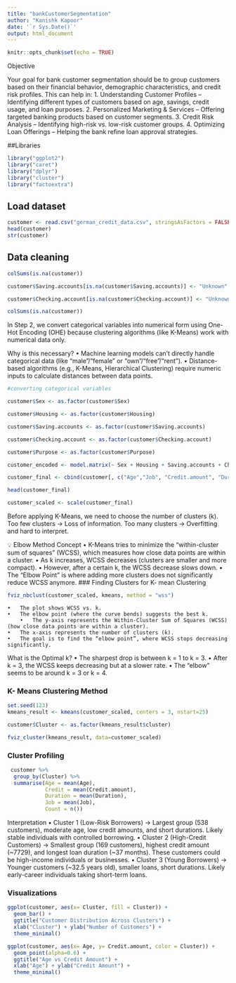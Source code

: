 ```yaml
---
title: "bankCustomerSegmentation"
author: "Kanishk Kapoor"
date: '`r Sys.Date()`'
output: html_document
---
```


```r
knitr::opts_chunk$set(echo = TRUE)
```

Objective

Your goal for bank customer segmentation should be to group customers based on their financial behavior, demographic characteristics, and credit risk profiles. This can help in:
	1.	Understanding Customer Profiles – Identifying different types of customers based on age, savings, credit usage, and loan purposes.
	2.	Personalized Marketing & Services – Offering targeted banking products based on customer segments.
	3.	Credit Risk Analysis – Identifying high-risk vs. low-risk customer groups.
	4.	Optimizing Loan Offerings – Helping the bank refine loan approval strategies.


##Libraries
```r
library("ggplot2")
library("caret")
library("dplyr")
library("cluster")
library("factoextra")
```


## Load dataset

```r
customer <- read.csv("german_credit_data.csv", stringsAsFactors = FALSE)
head(customer)
str(customer)
```
## Data cleaning
```r
colSums(is.na(customer))
```
```r
customer$Saving.accounts[is.na(customer$Saving.accounts)] <- "Unknown"

customer$Checking.account[is.na(customer$Checking.account)] <- "Unknown"
```

```r
colSums(is.na(customer))
```
In Step 2, we convert categorical variables into numerical form using One-Hot Encoding (OHE) because clustering algorithms (like K-Means) work with numerical data only.

Why is this necessary?
	•	Machine learning models can’t directly handle categorical data (like “male”/“female” or “own”/“free”/“rent”).
	•	Distance-based algorithms (e.g., K-Means, Hierarchical Clustering) require numeric inputs to calculate distances between data points.
	
```r
#converting categorical variables

customer$Sex <- as.factor(customer$Sex)

customer$Housing <- as.factor(customer$Housing)

customer$Saving.accounts <- as.factor(customer$Saving.accounts)

customer$Checking.account <- as.factor(customer$Checking.account)

customer$Purpose <- as.factor(customer$Purpose)

```

```r
customer_encoded <- model.matrix(~ Sex + Housing + Saving.accounts + Checking.account + Purpose -1, data = customer)
```

```r
customer_final <- cbind(customer[, c("Age","Job", "Credit.amount", "Duration")], customer_encoded)
```

```r
head(customer_final)
```


```r
customer_scaled <- scale(customer_final)

```
Before applying K-Means, we need to choose the number of clusters (k).
Too few clusters → Loss of information.
Too many clusters → Overfitting and hard to interpret.

💡 Elbow Method Concept
	•	K-Means tries to minimize the “within-cluster sum of squares” (WCSS), which measures how close data points are within a cluster.
	•	As k increases, WCSS decreases (clusters are smaller and more compact).
	•	However, after a certain k, the WCSS decrease slows down.
	•	The “Elbow Point” is where adding more clusters does not significantly reduce WCSS anymore.
### Finding Clusters for K- mean Clustering
```r
fviz_nbclust(customer_scaled, kmeans, method = "wss")
```
	•	The plot shows WCSS vs. k.
	•	The elbow point (where the curve bends) suggests the best k.
		•	The y-axis represents the Within-Cluster Sum of Squares (WCSS) (how close data points are within a cluster).
	•	The x-axis represents the number of clusters (k).
	•	The goal is to find the “elbow point”, where WCSS stops decreasing significantly.

What is the Optimal k?
	•	The sharpest drop is between k = 1 to k = 3.
	•	After k = 3, the WCSS keeps decreasing but at a slower rate.
	•	The “elbow” seems to be around k = 3 or k = 4.
	
### K- Means Clustering Method

```r
set.seed(123)
kmeans_result <- kmeans(customer_scaled, centers = 3, nstart=25)

customer$Cluster <- as.factor(kmeans_result$cluster)

```
```r

fviz_cluster(kmeans_result, data=customer_scaled)
```

### Cluster Profiling
```r
 customer %>%
  group_by(Cluster) %>%
  summarise(Age = mean(Age),
            Credit = mean(Credit.amount),
            Duration = mean(Duration),
            Job = mean(Job),
            Count = n())
```
Interpretation
	•	Cluster 1 (Low-Risk Borrowers) → Largest group (538 customers), moderate age, low credit amounts, and short durations. Likely stable individuals with controlled borrowing.
	•	Cluster 2 (High-Credit Customers) → Smallest group (169 customers), highest credit amount (~7729), and longest loan duration (~37 months). These customers could be high-income individuals or businesses.
	•	Cluster 3 (Young Borrowers) → Younger customers (~32.5 years old), smaller loans, short durations. Likely early-career individuals taking short-term loans.


### Visualizations

```r
ggplot(customer, aes(x= Cluster, fill = Cluster)) +
  geom_bar() +
  ggtitle("Customer Distribution Across Clusters") +
  xlab("Cluster") + ylab("Number of Customers") +
  theme_minimal()
```

```r
ggplot(customer, aes(x= Age, y= Credit.amount, color = Cluster)) +
  geom_point(alpha=0.6) +
  ggtitle("Age vs Credit Amount") +
  xlab("Age") + ylab("Credit Amount") +
  theme_minimal()
```

